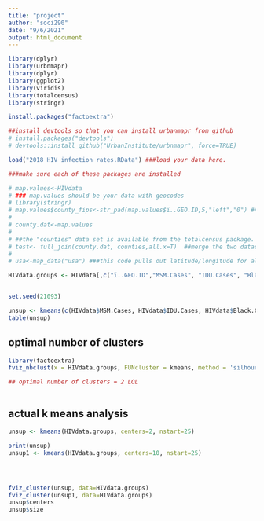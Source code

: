 ---
title: "project"
author: "soci290"
date: "9/6/2021"
output: html_document
---

```{r, include=FALSE}
library(dplyr)
library(urbnmapr)
library(dplyr)
library(ggplot2)
library(viridis)
library(totalcensus)
library(stringr)

```


```{r}

install.packages("factoextra")

##install devtools so that you can install urbanmapr from github
# install.packages("devtools")
# devtools::install_github("UrbanInstitute/urbnmapr", force=TRUE)
```

```{r}
load("2018 HIV infection rates.RData") ###load your data here.

###make sure each of these packages are installed

# map.values<-HIVdata
# ### map.values should be your data with geocodes
# library(stringr)
# map.values$county_fips<-str_pad(map.values$ï..GEO.ID,5,"left","0") ###the "fipscountycode" variable here should be replaced by your Geo_ID variable
# 
# county.dat<-map.values 
# 
# ##the "counties" data set is available from the totalcensus package. If you have trouble loading it, make sure that totalcensus is loaded
# test<- full_join(county.dat, counties,all.x=T)  ##merge the two datasets
# 
# usa<-map_data("usa") ###this code pulls out latitude/longitude for all US regions

```

```{r} 
HIVdata.groups <- HIVdata[,c("ï..GEO.ID","MSM.Cases", "IDU.Cases", "Black.Cases", "Age.25.34.Cases")]


set.seed(21093)

unsup <- kmeans(c(HIVdata$MSM.Cases, HIVdata$IDU.Cases, HIVdata$Black.Cases, HIVdata$Age.25.34.Cases), centers=3, nstart=50)
table(unsup)

```


## optimal number of clusters

```{r}
library(factoextra)
fviz_nbclust(x = HIVdata.groups, FUNcluster = kmeans, method = 'silhouette' )

## optimal number of clusters = 2 LOL



```



## actual k means analysis
```{r}
unsup <- kmeans(HIVdata.groups, centers=2, nstart=25)

print(unsup)
unsup1 <- kmeans(HIVdata.groups, centers=10, nstart=25)




fviz_cluster(unsup, data=HIVdata.groups)
fviz_cluster(unsup1, data=HIVdata.groups)
unsup$centers
unsup$size



```